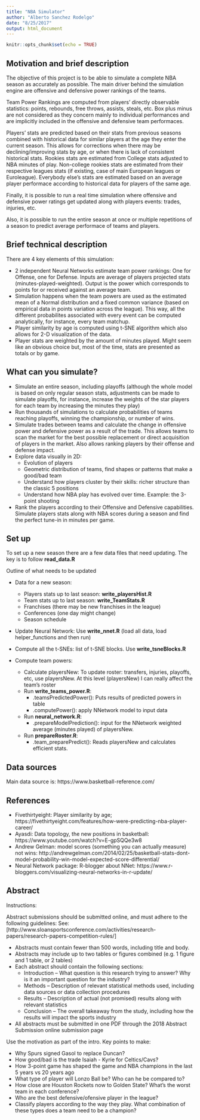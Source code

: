```yaml
---
title: "NBA Simulator"
author: "Alberto Sanchez Rodelgo"
date: "8/25/2017"
output: html_document
---
```


```r
knitr::opts_chunk$set(echo = TRUE)
```

## Motivation and brief description

The objective of this project is to be able to simulate a complete NBA season as accurately as possible. The main driver behind the simulation engine are offensive and defensive power rankings of the teams. 

Team Power Rankings are computed from players' directly observable statistics: points, rebounds, free throws, assists, steals, etc. Box plus minus are not considered as they concern mainly to individual performances and are implicitly included in the offensive and defensive team performaces.

Players' stats are predicted based on their stats from previous seasons combined with historical data for similar players at the age they enter the current season. This allows for corrections when there may be declining/improving stats by age, or when there is lack of consistent historical stats. 
Rookies stats are estimated from College stats adjusted to NBA minutes of play. Non-college rookies stats are estimated from their respective leagues stats (if existing, case of main European leagues or Euroleague). Everybody else's stats are estimated based on an average player performace according to historical data for players of the same age. 

Finally, it is possible to run a real time simulation where offensive and defensive power ratings get updated along with players events: trades, injuries, etc.

Also, it is possible to run the entire season at once or multiple repetitions of a season to predict average performace of teams and players. 


## Brief technical description

There are 4 key elements of this simulation:

- 2 independent Neural Networks estimate team power rankings: One for Offense, one for Defense. Inputs are average of players projected stats (minutes-played-weighted). Output is the power which corresponds to points for or received against an average team.
- Simulation happens when the team powers are used as the estimated mean of a Normal distribution and a fixed common variance (based on empirical data in points variation across the league). This way, all the different probabilites associated with every event can be computed analytically, for instance, every team matchup. 
- Player similarity by age is computed using t-SNE algorithm which also allows for 2-D visualization of the data.
- Player stats are weighted by the amount of minutes played. Might seem like an obvious choice but, most of the time, stats are presented as totals or by game.  

## What can you simulate?

- Simulate an entire season, including playoffs (although the whole model is based on only regular season stats, adjustments can be made to simulate playoffs, for instance, increase the weights of the star players for each team by increasing the minutes they play)
- Run thousands of simulations to calculate probabilities of teams reaching playoffs, winning the championship, or number of wins. 
- Simulate trades between teams and calculate the change in offensive power and defensive power as a result of the trade. This allows teams to scan the market for the best possible replacement or direct acquisition of players in the market. Also allows ranking players by their offense and defense impact. 
- Explore data visually in 2D: 
    - Evolution of players
    - Geometric distribution of teams, find shapes or patterns that make a good/bad team
    - Understand how players cluster by their skills: richer structure than the classic 5 positions
    - Understand how NBA play has evolved over time. Example: the 3-point shooting
    
- Rank the players according to their Offensive and Defensive capabilities. Simulate players stats along with NBA scores during a season and find the perfect tune-in in minutes per game.

## Set up

To set up a new season there are a few data files that need updating. The key is to follow **read_data.R**

Outline of what needs to be updated

- Data for a new season:
    - Players stats up to last season: **write_playersHist.R**
    - Team stats up to last season: **write_TeamStats.R**
    - Franchises (there may be new franchises in the league)
    - Conferences (one day might change)
    - Season schedule

- Update Neural Network: Use **write_nnet.R** (load all data, load helper_functions and then run)
    
- Compute all the t-SNEs: list of t-SNE blocks. Use **write_tsneBlocks.R**

- Compute team powers:
    - Calculate playersNew: To update roster: transfers, injuries, playoffs, etc, use playersNew. At this level (playersNew) I can really affect the team's roster
    - Run **write_teams_power.R**:
        - .teamsPredictedPower(): Puts results of predicted powers in table
        - .computePower(): apply NNetwork model to input data
    - Run **neural_network.R**:
        - .prepareModelPrediction(): input for the NNetwork weighted average (minutes played) of playersNew.
    - Run **prepareRoster.R**:
        - .team_preparePredict(): Reads playersNew and calculates efficient stats.

## Data sources

Main data source is: https://www.basketball-reference.com/


## References

- Fivethirtyeight: Player similarity by age; https://fivethirtyeight.com/features/how-were-predicting-nba-player-career/
- Ayasdi: Data topology, the new positions in basketball: https://www.youtube.com/watch?v=E-gpSQQe3w8
- Andrew Gelman: model scores (something you can actually measure) not wins: http://andrewgelman.com/2014/02/25/basketball-stats-dont-model-probability-win-model-expected-score-differential/
- Neural Network package: R-blogger about NNet: https://www.r-bloggers.com/visualizing-neural-networks-in-r-update/

## Abstract

Instructions:

Abstract submissions should be submitted online, and must adhere to the following guidelines:
See: [http://www.sloansportsconference.com/activities/research-papers/research-papers-competition-rules/]

- Abstracts must contain fewer than 500 words, including title and body.
- Abstracts may include up to two tables or figures combined (e.g. 1 figure and 1 table, or 2 tables)
- Each abstract should contain the following sections:
    - Introduction – What question is this research trying to answer? Why is it an important question for the industry?
    - Methods – Description of relevant statistical methods used, including data sources or data collection procedures
    - Results – Description of actual (not promised) results along with relevant statistics
    - Conclusion – The overall takeaway from the study, including how the results will impact the sports industry
- All abstracts must be submitted in one PDF through the 2018 Abstract Submission online submission page


Use the motivation as part of the intro. Key points to make: 

  - Why Spurs signed Gasol to replace Duncan?
  - How good/bad is the trade Isaiah - Kyrie for Celtics/Cavs?
  - How 3-point game has shaped the game and NBA champions in the last 5 years vs 20 years ago
  - What type of player will Lonzo Ball be? Who can he be compared to?
  - How close are Houston Rockets now to Golden State? What's the worst team in each conference?
  - Who are the best defensive/ofensive player in the league?
  - Classify players according to the way they play. What combination of these types does a team need to be a champion?





